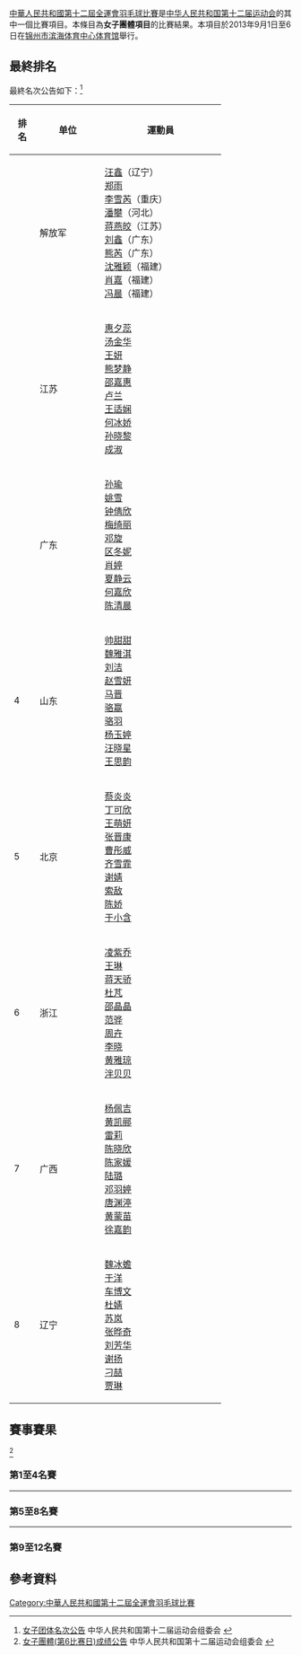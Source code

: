 {{noteTA|G1=Badminton}}
[[中華人民共和國第十二屆全運會羽毛球比賽|中華人民共和國第十二屆全運會羽毛球比賽]]是[[中华人民共和国第十二届运动会|中华人民共和国第十二届运动会]]的其中一個比賽項目。本條目為'''女子團體項目'''的比賽結果。本項目於2013年9月1日至6日在[[锦州市|锦州市]][[滨海体育中心体育馆|滨海体育中心体育馆]]舉行。

==最終排名==
最終名次公告如下：<ref>[http://results.liaoning2013.com.cn/Info2013/Data/zh-cn/PDF/BD/110192.pdf?dc=0.0719917831053778 女子团体名次公告]{{dead link|date=2017年11月 |bot=InternetArchiveBot |fix-attempted=yes }} 中华人民共和国第十二届运动会组委会 {{zh-cn}}</ref>
{| class=wikitable style="text-align:center; font-size:small" 
|-
!width=30|排名
!width=100|单位
!width=200|運動員
|-
|{{gold1}}||解放军 || [[汪鑫|汪鑫]]（辽宁）<br/>[[郑雨|郑雨]]<br/>[[李雪芮|李雪芮]]（重庆）<br/>[[潘攀|潘攀]]（河北）<br/>[[蒋燕皎|蒋燕皎]]（江苏）<br/>[[刘鑫_(羽毛球运动员)|刘鑫]]（广东）<br/>[[熊芮|熊芮]]（广东）<br/>[[沈雅颖|沈雅颖]]（福建）<br/>[[肖嘉|肖嘉]]（福建）<br/>[[冯晨|冯晨]]（福建）
|-
|{{silver2}}||江苏 ||[[惠夕蕊|惠夕蕊]]<br/>[[汤金华|汤金华]]<br/>[[王妍|王妍]]<br/>[[熊梦静|熊梦静]]<br/>[[邵嘉惠|邵嘉惠]]<br/>[[卢兰|卢兰]]<br/>[[王适娴|王适娴]]<br/>[[何冰娇|何冰娇]]<br/>[[孙晓黎|孙晓黎]]<br/>[[成淑|成淑]]
|-
|{{bronze3}}||广东 ||[[孙瑜_(羽毛球运动员)|孙瑜]]<br/>[[姚雪|姚雪]]<br/>[[钟倩欣|钟倩欣]]<br/>[[梅绮丽|梅绮丽]]<br/>[[邓旋|邓旋]]<br/>[[区冬妮|区冬妮]]<br/>[[肖婷|肖婷]]<br/>[[夏静云|夏静云]]<br/>[[何嘉欣|何嘉欣]]<br/>[[陈清晨|陈清晨]]
|-
|4||山东||[[帅甜甜|帅甜甜]]<br/>[[魏雅淇|魏雅淇]]<br/>[[刘洁|刘洁]]<br/>[[赵雪妍|赵雪妍]]<br/>[[马晋|马晋]]<br/>[[骆赢|骆赢]]<br/>[[骆羽|骆羽]]<br/>[[杨玉婷|杨玉婷]]<br/>[[汪晓星|汪晓星]]<br/>[[王思韵|王思韵]]
|-
|5||北京||[[蔡炎炎|蔡炎炎]]<br/>[[丁可欣|丁可欣]]<br/>[[王萌妍|王萌妍]]<br/>[[张晋康|张晋康]]<br/>[[曹彤威|曹彤威]]<br/>[[齐雪霏|齐雪霏]]<br/>[[谢婧|谢婧]]<br/>[[索敌|索敌]]<br/>[[陈娇_(羽毛球运动员)|陈娇]]<br/>[[于小含|于小含]]
|-
|6||浙江||[[凌紫乔|凌紫乔]]<br/>[[王琳_(羽毛球运动员)|王琳]]<br/>[[蒋天骄|蒋天骄]]<br/>[[杜芃|杜芃]]<br/>[[邵晶晶|邵晶晶]]<br/>[[范骅|范骅]]<br/>[[周卉|周卉]]<br/>[[李晓_(羽毛球运动员)|李晓]]<br/>[[黄雅琼|黄雅琼]]<br/>[[泮贝贝|泮贝贝]]
|-
|7||广西||[[杨佩吉|杨佩吉]]<br/>[[黄凯郦|黄凯郦]]<br/>[[雷莉|雷莉]]<br/>[[陈晓欣|陈晓欣]]<br/>[[陈家媛|陈家媛]]<br/>[[陆璐|陆璐]]<br/>[[邓羽婷|邓羽婷]]<br/>[[唐渊渟|唐渊渟]]<br/>[[黄蒙苗|黄蒙苗]]<br/>[[徐嘉韵|徐嘉韵]]
|-
|8||辽宁||[[魏冰蟾|魏冰蟾]]<br/>[[于洋_(羽毛球运动员)|于洋]]<br/>[[车博文|车博文]]<br/>[[杜婧|杜婧]]<br/>[[苏岚|苏岚]]<br/>[[张晔奇|张晔奇]]<br/>[[刘芳华|刘芳华]]<br/>[[谢扬|谢扬]]<br/>[[刁喆|刁喆]]<br/>[[贾琳|贾琳]]
|}

==賽事賽果==
<ref>[http://results.liaoning2013.com.cn/Info2013/Data/zh-cn/PDF/BD/105693.pdf?dc=0.5817172313014318 女子團體(第6比赛日)成绩公告]{{dead link|date=2017年11月 |bot=InternetArchiveBot |fix-attempted=yes }} 中华人民共和国第十二届运动会组委会 {{zh-cn}}</ref>

===第1至4名賽===
{{4TeamBracket-with 3rd
| RD1-seed1=E1
| RD1-team1='''江苏'''
| RD1-score1='''3'''
| RD1-seed2=F2
| RD1-team2=山东
| RD1-score2=1

| RD1-seed3=E2
| RD1-team3='''解放军'''
| RD1-score3='''3'''
| RD1-seed4=F1
| RD1-team4=广东
| RD1-score4=1

| RD2-seed1=E1
| RD2-team1=江苏
| RD2-score1=1
| RD2-seed2=E2
| RD2-team2='''解放军'''
| RD2-score2='''3'''

| RD3=決第3-4名
| RD3-seed1=F2
| RD3-team1=山东
| RD3-score1=1
| RD3-seed2=F1
| RD3-team2='''广东'''
| RD3-score2='''3'''
}}
----
===第5至8名賽===
{{4TeamBracket-with 3rd
| RD1=爭第5至8名
| RD1-seed1=E3
| RD1-team1=广西
| RD1-score1=2
| RD1-seed2=F4
| RD1-team2='''浙江'''
| RD1-score2='''3'''

| RD1-seed3=E4
| RD1-team3=辽宁
| RD1-score3=2
| RD1-seed4=F3
| RD1-team4='''北京'''
| RD1-score4='''3'''

| RD2=決第5-6名
| RD2-seed1=F4
| RD2-team1=浙江
| RD2-score1=2
| RD2-seed2=F3
| RD2-team2='''北京'''
| RD2-score2='''3'''

| RD3=決第7-8名
| RD3-seed1=E3
| RD3-team1='''广西'''
| RD3-score1='''3'''
| RD3-seed2=E4
| RD3-team2=辽宁
| RD3-score2=2
}}
----
===第9至12名賽===
{{4TeamBracket-with 3rd
| RD1=爭第9至12名
| RD1-seed1=E5
| RD1-team1='''湖北'''
| RD1-score1='''3'''
| RD1-seed2=F6
| RD1-team2=四川
| RD1-score2=1

| RD1-seed3=E6
| RD1-team3=香港
| RD1-score3=1
| RD1-seed4=F5
| RD1-team4='''上海'''
| RD1-score4='''3'''

| RD2=決第9-10名
| RD2-seed1=E5
| RD2-team1=湖北
| RD2-score1=0
| RD2-seed2=F5
| RD2-team2='''上海'''
| RD2-score2='''3'''

| RD3=決第11-12名
| RD3-seed1=F6
| RD3-team1='''四川'''
| RD3-score1='''3'''
| RD3-seed2=E6
| RD3-team2=香港
| RD3-score2=0
}}
== 參考資料 ==
{{Reflist}}

[[Category:中華人民共和國第十二屆全運會羽毛球比賽|Category:中華人民共和國第十二屆全運會羽毛球比賽]]